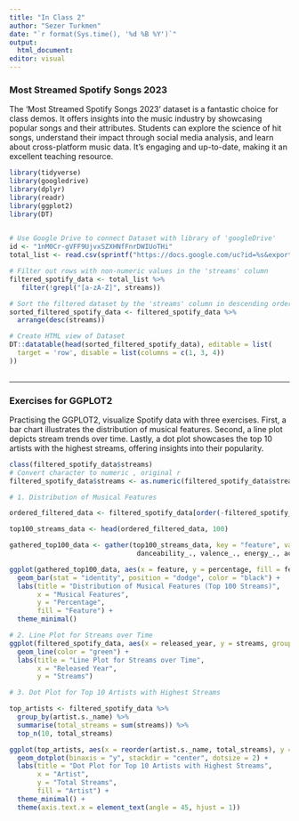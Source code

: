 ```yaml
---
title: "In Class 2"
author: "Sezer Turkmen"
date: "`r format(Sys.time(), '%d %B %Y')`"
output: 
  html_document:
editor: visual
---
```


### Most Streamed Spotify Songs 2023

The 'Most Streamed Spotify Songs 2023' dataset is a fantastic choice for class demos. It offers insights into the music industry by showcasing popular songs and their attributes. Students can explore the science of hit songs, understand their impact through social media analysis, and learn about cross-platform music data. It's engaging and up-to-date, making it an excellent teaching resource.

```r

library(tidyverse)
library(googledrive)
library(dplyr)
library(readr)
library(ggplot2)
library(DT)
 
```

```r
# Use Google Drive to connect Dataset with library of 'googleDrive'
id <- "1nM0Cr-gVFF9UjvxSZXHNfFnrDWIUoTHi"
total_list <- read.csv(sprintf("https://docs.google.com/uc?id=%s&export=download", id))

# Filter out rows with non-numeric values in the 'streams' column
filtered_spotify_data <- total_list %>%
   filter(!grepl("[a-zA-Z]", streams))

# Sort the filtered dataset by the 'streams' column in descending order
sorted_filtered_spotify_data <- filtered_spotify_data %>%
  arrange(desc(streams))

# Create HTML view of Dataset
DT::datatable(head(sorted_filtered_spotify_data), editable = list(
  target = 'row', disable = list(columns = c(1, 3, 4))
))
 
```
---
### Exercises for GGPLOT2

Practising the GGPLOT2, visualize Spotify data with three exercises. First, a bar chart illustrates the distribution of musical features. Second, a line plot depicts stream trends over time. Lastly, a dot plot showcases the top 10 artists with the highest streams, offering insights into their popularity.


```r


class(filtered_spotify_data$streams)
# Convert character to numeric , original r
filtered_spotify_data$streams <- as.numeric(filtered_spotify_data$streams)

# 1. Distribution of Musical Features

ordered_filtered_data <- filtered_spotify_data[order(-filtered_spotify_data$streams), ]

top100_streams_data <- head(ordered_filtered_data, 100)

gathered_top100_data <- gather(top100_streams_data, key = "feature", value = "percentage",
                                danceability_., valence_., energy_., acousticness_., instrumentalness_.)

ggplot(gathered_top100_data, aes(x = feature, y = percentage, fill = feature)) +
  geom_bar(stat = "identity", position = "dodge", color = "black") +
  labs(title = "Distribution of Musical Features (Top 100 Streams)",
       x = "Musical Features",
       y = "Percentage",
       fill = "Feature") +
  theme_minimal()

# 2. Line Plot for Streams over Time
ggplot(filtered_spotify_data, aes(x = released_year, y = streams, group = 1)) +
  geom_line(color = "green") +
  labs(title = "Line Plot for Streams over Time",
       x = "Released Year",
       y = "Streams")

# 3. Dot Plot for Top 10 Artists with Highest Streams

top_artists <- filtered_spotify_data %>%
  group_by(artist.s._name) %>%
  summarise(total_streams = sum(streams)) %>%
  top_n(10, total_streams)

ggplot(top_artists, aes(x = reorder(artist.s._name, total_streams), y = total_streams, fill = artist.s._name)) +
  geom_dotplot(binaxis = "y", stackdir = "center", dotsize = 2) +
  labs(title = "Dot Plot for Top 10 Artists with Highest Streams",
       x = "Artist",
       y = "Total Streams",
       fill = "Artist") +
  theme_minimal() +
  theme(axis.text.x = element_text(angle = 45, hjust = 1))

 
```

